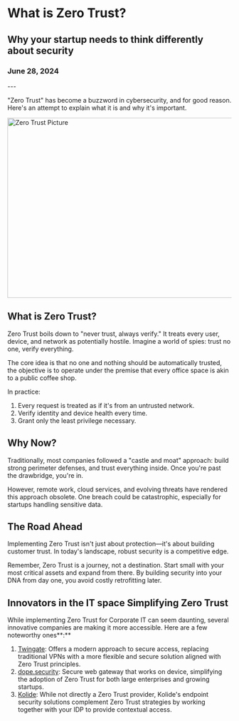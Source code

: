 
<h1 className="mb-0">What is Zero Trust?</h1>
<h2 className="mt-2 text-lg font-semibold text-gray-600">Why your startup needs to think differently about security</h2>
<h3 className="mt-1 text-sm text-gray-400">June 28, 2024</h3>
---

"Zero Trust" has become a buzzword in cybersecurity, and for good reason. Here's an attempt to explain what it is and why it's important.

<Image priority={true} src="/zero-trust.jpg" width="718" height="404" alt="Zero Trust Picture" />


## What is Zero Trust?
Zero Trust boils down to "never trust, always verify." It treats every user, device, and network as potentially hostile. Imagine a world of spies: trust no one, verify everything.

The core idea is that no one and nothing should be automatically trusted, the objective is to operate under the premise that every office space is akin to a public coffee shop.

In practice:
1. Every request is treated as if it's from an untrusted network.
2. Verify identity and device health every time.
3. Grant only the least privilege necessary.


## Why Now?

Traditionally, most companies followed a "castle and moat" approach: build strong perimeter defenses, and trust everything inside. Once you're past the drawbridge, you're in.

However, remote work, cloud services, and evolving threats have rendered this approach obsolete. One breach could be catastrophic, especially for startups handling sensitive data.

## The Road Ahead

Implementing Zero Trust isn't just about protection—it's about building customer trust. In today's landscape, robust security is a competitive edge.

Remember, Zero Trust is a journey, not a destination. Start small with your most critical assets and expand from there. By building security into your DNA from day one, you avoid costly retrofitting later.

## Innovators in the IT space Simplifying Zero Trust

While implementing Zero Trust for Corporate IT can seem daunting, several innovative companies are making it more accessible. Here are a few noteworthy ones**:**

1. [Twingate](https://twingate.com/): Offers a modern approach to secure access, replacing traditional VPNs with a more flexible and secure solution aligned with Zero Trust principles.
2. [dope.security](https://dope.security/): Secure web gateway that works on device, simplifying the adoption of Zero Trust for both large enterprises and growing startups.
3. [Kolide](https://www.kolide.com/): While not directly a Zero Trust provider, Kolide's endpoint security solutions complement Zero Trust strategies by working together with your IDP to provide contextual access.
